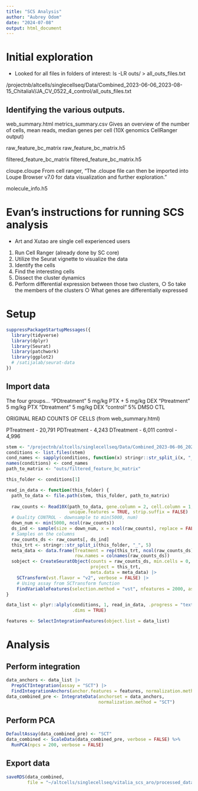 ```yaml
---
title: "SCS Analysis"
author: "Aubrey Odom"
date: "2024-07-08"
output: html_document
---
```

# Initial exploration

- Looked for all files in folders of interest:
ls -LR outs/ > all_outs_files.txt

/projectnb/altcells/singlecellseq/Data/Combined_2023-06-06_2023-08-15_ChitaliaV/JA_CV_0522_4_control/all_outs_files.txt

## Identifying the various outputs.

web_summary.html
metrics_summary.csv
Gives an overview of the number of cells, mean reads, median genes per cell (10X genomics CellRanger output)

raw_feature_bc_matrix
raw_feature_bc_matrix.h5

filtered_feature_bc_matrix
filtered_feature_bc_matrix.h5

cloupe.cloupe
From cell ranger, "The .cloupe file can then be imported into Loupe Browser v7.0 for data visualization and further exploration."

molecule_info.h5

# Evan's instructions for running SCS analysis
- Art and Xutao are single cell experienced users

1) Run Cell Ranger (already done by SC core)
2) Utilize the Seurat vignette to visualize the data
3) Identify the cells
4) Find the interesting cells
5) Dissect the cluster dynamics
6) Perform differential expression between those two clusters,
		○ So take the members of the clusters
		○ What genes are differentially expressed

# Setup
```R
suppressPackageStartupMessages({
  library(tidyverse)
  library(dplyr)
  library(Seurat)
  library(patchwork)
  library(ggplot2)
  # /satijalab/seurat-data
})

```

## Import data
The four groups...
"PDtreatment" 5 mg/kg PTX + 5 mg/kg DEX 
"Ptreatment" 5 mg/kg PTX
"Dtreatment" 5 mg/kg DEX
"control" 5% DMSO CTL


ORIGINAL READ COUNTS OF CELLS (from web_summary.html)

PTreatment - 20,791
PDTreatment - 4,243
DTreatment - 6,011
control - 4,996
```R
stem <- "/projectnb/altcells/singlecellseq/Data/Combined_2023-06-06_2023-08-15_ChitaliaV"
conditions <- list.files(stem)
cond_names <- sapply(conditions, function(x) stringr::str_split_i(x, "_", 5))
names(conditions) <- cond_names
path_to_matrix <- "outs/filtered_feature_bc_matrix"

this_folder <- conditions[1]

read_in_data <- function(this_folder) {
  path_to_data <- file.path(stem, this_folder, path_to_matrix)
  
  raw_counts <- Read10X(path_to_data, gene.column = 2, cell.column = 1,
                        unique.features = TRUE, strip.suffix = FALSE)
  # Quality CONTROL - downsample to min(5000, num)
  down_num <- min(5000, ncol(raw_counts))
  ds_ind <- sample(size = down_num, x = ncol(raw_counts), replace = FALSE)
  # Samples on the columns
  raw_counts_ds <- raw_counts[, ds_ind]
  this_trt <- stringr::str_split_i(this_folder, "_", 5)
  meta_data <- data.frame(Treatment = rep(this_trt, ncol(raw_counts_ds)), 
                          row.names = colnames(raw_counts_ds))
  sobject <- CreateSeuratObject(counts = raw_counts_ds, min.cells = 0, min.features = 0,
                                project = this_trt,
                                meta.data = meta_data) |>
    SCTransform(vst.flavor = "v2", verbose = FALSE) |>
    # Using assay from SCTransform function
    FindVariableFeatures(selection.method = "vst", nfeatures = 2000, assay = "SCT")
}

data_list <- plyr::alply(conditions, 1, read_in_data, .progress = "text",
                         .dims = TRUE)

features <- SelectIntegrationFeatures(object.list = data_list)
```
# Analysis 

## Perform integration
```R
data_anchors <- data_list |>
  PrepSCTIntegration(assay = "SCT") |>
  FindIntegrationAnchors(anchor.features = features, normalization.method = "SCT")
data_combined_pre <- IntegrateData(anchorset = data_anchors,
                                   normalization.method = "SCT")
```

## Perform PCA
```R
DefaultAssay(data_combined_pre) <- "SCT"
data_combined <- ScaleData(data_combined_pre, verbose = FALSE) %>%
  RunPCA(npcs = 200, verbose = FALSE)
```

## Export data
```R
saveRDS(data_combined,
        file = "~/altcells/singlecellseq/vitalia_scs_aro/processed_data/data_combined.RDS")
```
